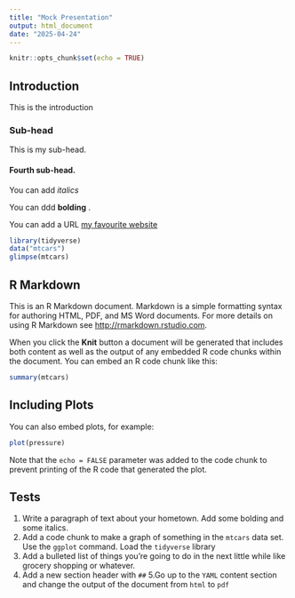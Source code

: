 ```yaml
---
title: "Mock Presentation"
output: html_document
date: "2025-04-24"
---
```


```r
knitr::opts_chunk$set(echo = TRUE)
```
## Introduction
This is the introduction 

### Sub-head

This is my sub-head. 

#### Fourth sub-head.

You can add *italics* 

You can ddd **bolding** .

You can add a URL [my favourite website](http://www.theglobeandmail.com)


```r
library(tidyverse)
data("mtcars")
glimpse(mtcars)

```

## R Markdown

This is an R Markdown document. Markdown is a simple formatting syntax for authoring HTML, PDF, and MS Word documents. For more details on using R Markdown see <http://rmarkdown.rstudio.com>.

When you click the **Knit** button a document will be generated that includes both content as well as the output of any embedded R code chunks within the document. You can embed an R code chunk like this:

```r
summary(mtcars)
```

## Including Plots

You can also embed plots, for example:

```r
plot(pressure)
```

Note that the `echo = FALSE` parameter was added to the code chunk to prevent printing of the R code that generated the plot.

## Tests

1. Write a paragraph of text about your hometown. Add some bolding and some italics.
2. Add a code chunk to make a graph of something in the `mtcars` data set. Use the `ggplot` command. Load the `tidyverse` library
3. Add a bulleted list of things you're going to do in the next little while like grocery shopping or whatever.
4. Add a new section header with `##`
5.Go up to the `YAML` content section and change the output of the document from `html` to `pdf` 

